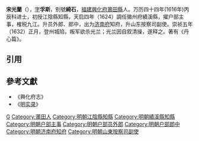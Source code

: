 {{明清人物信息框
| 姓名 = 宋光蘭
| 原名 =
| 圖片名稱 = 
| 圖片大小 = 
| 圖片說明 = 
| 最高職務 = 山東按察司副使
| 國家 = 大明
| 爵位 =
| 籍貫 = [[福建|福建]][[興化府|興化府]][[莆田縣|莆田縣]]
| 族裔 = 漢族
| 旗籍 = 
| 字號 = 字孚斯，别號綺石
| 室名 = 
| 諡號 = 
| 出生日期 = 生年未詳
| 出生地點 = 興化府莆田縣
| 逝世日期 = 卒年未詳
| 逝世地點 = 
| 墓葬 =
| 配偶 =
| 親屬 = 
| 出身 = 
*萬曆四十四年丙辰科同進士出身
| 經歷 = 
| 著作 = 
}}
'''宋光蘭'''（{{bd|?||?|}}），[[表字|字]]'''孚斯'''，别號'''綺石'''，[[福建|福建]][[興化府|興化府]][[莆田縣|莆田縣]]人。万历四十四年(1616年)丙辰科进士，初授江陰縣知縣，天启四年（1624）調任徽州府績溪縣，擢户部主事，榷税九江。升员外郎、郎中，出为[[济南府|济南府]]知府，升山东按察司副使。崇祯五年（1632）正月，登州城陷，叛军欲杀光兰；光兰因自叙清操，遂释之。著有《丹心篇》。

==引用==
{{reflist}}

==參考文獻==
*《興化府志》
*《[[明实录|明实录]]》

{{萬曆四十四年丙辰科殿試金榜}}
{{DEFAULTSORT:Song宋}}
[[Category:宋姓|G]]
[[Category:莆田人|Category:莆田人]]
[[Category:明朝江陰縣知縣|Category:明朝江陰縣知縣]]
[[Category:明朝績溪縣知縣|Category:明朝績溪縣知縣]]
[[Category:明朝户部主事|Category:明朝户部主事]]
[[Category:明朝户部员外郎|Category:明朝户部员外郎]]
[[Category:明朝户部郎中|Category:明朝户部郎中]]
[[Category:明朝济南府知府|Category:明朝济南府知府]]
[[Category:明朝山東按察司副使|Category:明朝山東按察司副使]]